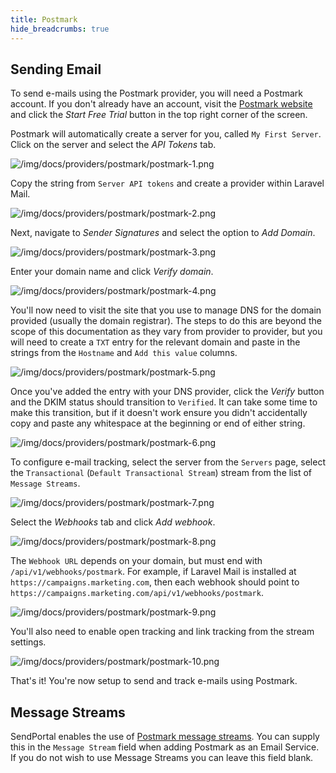 ```yaml
---
title: Postmark
hide_breadcrumbs: true
---
```


## Sending Email

To send e-mails using the Postmark provider, you will need a Postmark account. If you don't already have an account, visit the [Postmark website](https://postmarkapp.com/) and click the _Start Free Trial_ button in the top right corner of the screen.

Postmark will automatically create a server for you, called `My First Server`. Click on the server and select the _API Tokens_ tab.

![/img/docs/providers/postmark/postmark-1.png](/img/docs/providers/postmark/postmark-1.png)

Copy the string from `Server API tokens` and create a provider within Laravel Mail.

![/img/docs/providers/postmark/postmark-2.png](/img/docs/providers/postmark/postmark-2.png)

Next, navigate to _Sender Signatures_ and select the option to _Add Domain_.

![/img/docs/providers/postmark/postmark-3.png](/img/docs/providers/postmark/postmark-3.png)

Enter your domain name and click _Verify domain_.

![/img/docs/providers/postmark/postmark-4.png](/img/docs/providers/postmark/postmark-4.png)

You'll now need to visit the site that you use to manage DNS for the domain provided (usually the domain registrar). The steps to do this are beyond the scope of this documentation as they vary from provider to provider, but you will need to create a `TXT` entry for the relevant domain and paste in the strings from the `Hostname` and `Add this value` columns.

![/img/docs/providers/postmark/postmark-5.png](/img/docs/providers/postmark/postmark-5.png)

Once you've added the entry with your DNS provider, click the _Verify_ button and the DKIM status should transition to `Verified`. It can take some time to make this transition, but if it doesn't work ensure you didn't accidentally copy and paste any whitespace at the beginning or end of either string.

![/img/docs/providers/postmark/postmark-6.png](/img/docs/providers/postmark/postmark-6.png)

To configure e-mail tracking, select the server from the `Servers` page, select the `Transactional` (`Default Transactional Stream`) stream from the list of `Message Streams`.

![/img/docs/providers/postmark/postmark-7.png](/img/docs/providers/postmark/postmark-7.png)

Select the _Webhooks_ tab and click _Add webhook_.

![/img/docs/providers/postmark/postmark-8.png](/img/docs/providers/postmark/postmark-8.png)

The `Webhook URL` depends on your domain, but must end with `/api/v1/webhooks/postmark`. For example, if Laravel Mail is installed at `https://campaigns.marketing.com`, then each webhook should point to `https://campaigns.marketing.com/api/v1/webhooks/postmark`.

![/img/docs/providers/postmark/postmark-9.png](/img/docs/providers/postmark/postmark-9.png)

You'll also need to enable open tracking and link tracking from the stream settings.

![/img/docs/providers/postmark/postmark-10.png](/img/docs/providers/postmark/postmark-10.png)

That's it! You're now setup to send and track e-mails using Postmark.

## Message Streams

SendPortal enables the use of [Postmark message streams](https://postmarkapp.com/message-streams). You can supply this in the `Message Stream` field when adding Postmark as an Email Service. If you do not wish to use Message Streams you can leave this field blank.